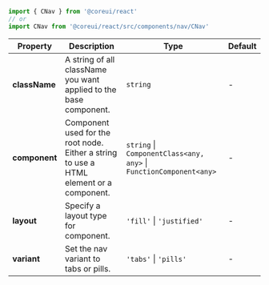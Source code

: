 
```jsx
import { CNav } from '@coreui/react'
// or
import CNav from '@coreui/react/src/components/nav/CNav'
```

| Property | Description | Type | Default |
| --- | --- | --- | --- |
| **className** | A string of all className you want applied to the base component. | `string` | - |
| **component** | Component used for the root node. Either a string to use a HTML element or a component. | `string` \| `ComponentClass<any, any>` \| `FunctionComponent<any>` | - |
| **layout** | Specify a layout type for component. | `'fill'` \| `'justified'` | - |
| **variant** | Set the nav variant to tabs or pills. | `'tabs'` \| `'pills'` | - |
